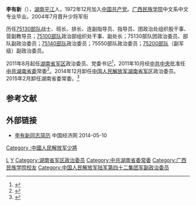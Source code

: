 '''李有新'''（{{bd|1954年|10月||catIdx=L李}}），[[湖南|湖南]][[平江|平江]]人，1972年12月加入[[中国共产党|中国共产党]]。[[广西民族学院|广西民族学院]]中文系中文专业毕业。2004年7月晋升少将军衔

历任[[75130部队|75130部队]]战士、班长、排长、连副指导员、指导员、团政治处组织股干事、营副教导员；[[75100部队|75100部队]]政治部组织处干事、副处长；75130部队团政治委员、部队副政治委员；[[75140部队|75140部队]]政治委员；75550部队政治委员；[[75200部队|75200部队]]（副军级）副政治委员。

2011年8月起任[[湖南省军区|湖南省军区]]政治委员、党委书记<ref>{{Cite web |url=http://mil.news.sohu.com/20110902/n318087667.shtml |title=存档副本 |access-date=2011-12-15 |archive-date=2012-02-12 |archive-url=https://web.archive.org/web/20120212102948/http://mil.news.sohu.com/20110902/n318087667.shtml |dead-url=no }}</ref>，2011年10月经[[中共中央|中共中央]]批准任[[中共湖南省委|中共湖南省委]]常委<ref>{{Cite web |url=http://cpc.people.com.cn/GB/64093/82429/83084/16133076.html |title=存档副本 |access-date=2011-12-15 |archive-date=2016-03-04 |archive-url=https://web.archive.org/web/20160304111903/http://cpc.people.com.cn/GB/64093/82429/83084/16133076.html |dead-url=no }}</ref>。2014年12月卸任[[中国人民解放军湖南省军区|中国人民解放军湖南省军区]]政治委员。2015年2月卸任湖南省委常委。<ref>{{cite web|url=http://www.thepaper.cn/newsDetail_forward_1291410|title=解放军驻澳门部队原政委马必强少将升任湖南省军区政委|publisher=澎湃新闻|accessdate=2015-01-05|archive-date=2019-10-01|archive-url=https://web.archive.org/web/20191001091323/http://www.thepaper.cn/newsDetail_forward_1291410|dead-url=no}}</ref>

==参考文献==
<references/>
==外部链接==
*[http://district.ce.cn/newarea/roll/201111/23/t20111123_22862182_9.shtml 李有新同志简历] {{Wayback|url=http://district.ce.cn/newarea/roll/201111/23/t20111123_22862182_9.shtml |date=20190924180751 }} 中国经济网 2014-05-10

{{start box}}
{{s-mil}}
{{s-before|[[杨忠民|杨忠民]]}}
{{s-title|[[中国人民解放军湖南省军区|中国人民解放军湖南省军区]]政治委员|2011年8月-2014年12月}} 
{{s-after|[[马必强|马必强]]}}
{{end box}}

[[Category:平江人|L]]
[[Category:李姓|Y]]
[[Category:湖南省军区政治委员|Category:湖南省军区政治委员]]
[[Category:中共湖南省委常委|Category:中共湖南省委常委]]
[[Category:广西民族学院校友|Category:广西民族学院校友]]
[[Category:中国人民解放军陆军第四十二集团军副政治委员|Category:中国人民解放军陆军第四十二集团军副政治委员]]
[[Category_:中國人民解放军少將|Category :中國人民解放军少將]]